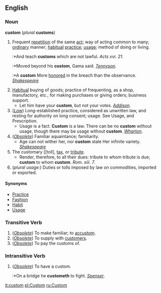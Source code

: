 ==English==
===Noun===
'''custom''' (''plural'' '''customs''')
#Frequent [[repetition]] of the same [[act]]; way of acting common to many; [[ordinary]] manner; [[habitual]] [[practice]]; [[usage]]; method of doing or living.
#:*And teach '''customs''' which are not lawful. ''Acts xvi. 21''.
#:*Moved beyond his '''custom''', Gama said. ''[[Tennyson]]''.
#:*A '''custom''' More [[honored]] in the breach than the observance. ''[[Shakespeare]]''
#[[Habitual]] buying of goods; practice of frequenting, as a shop, manufactory, etc., for making purchases or giving orders; business support.
#*Let him have your '''custom''', but not your votes. ''[[Addison]]''.
#(''[[Law]]'') Long-established practice, considered as unwritten law, and resting for authority on long consent; usage. See Usage, and Prescription. 
#*Usage is a fact. '''Custom''' is a law. There can be no '''custom''' without usage, though there may be usage without '''custom'''. ''[[Wharton]]''.
#(''[[Obsolete]]'') Familiar aquaintance; familiarity.
#*Age can not wither her, nor '''custom''' stale Her infinite variety. ''[[Shakespeare]]''
#The customary [[toll], [[tax]], or [[tribute]].
#*Render, therefore, to all their dues: tribute to whom tribute is due; '''custom''' to whom '''custom'''. ''Rom. xiii. 7''.
#(''plural usage:'') Duties or tolls imposed by law on commodities, imported or exported.

====Synonyms====
*[[Practice]]
*[[Fashion]]
*[[Habit]]
*[[Usage]]

===Transitive Verb===
#(''[[Obsolete]]'') To make familiar; to [[accustom]].
#(''[[Obsolete]]'') To supply with [[customers]].
#(''[[Obsolete]]'') To pay the customs of.

===Intransitive Verb===
#(''[[Obsolete]]'') To have a custom.
#:*On a bridge he '''custometh''' to fight. ''[[Spenser]]''.
{{webster}}

[[it:custom]]
[[pl:Custom]]
[[ru:Custom]]